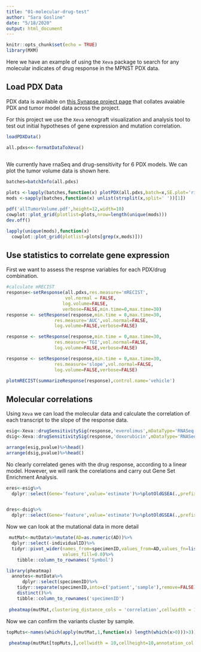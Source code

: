 ```yaml
---
title: "01-molecular-drug-test"
author: "Sara Gosline"
date: "5/18/2020"
output: html_document
---
```


```r
knitr::opts_chunk$set(echo = TRUE)
library(MXM)
```

Here we have an example of using the `Xeva` package to search for any molecular indicates of drug response in the MPNST PDX data.

## Load PDX Data

PDX data is available on [this Synapse project page](https://www.synapse.org/#!Synapse:syn21984813/wiki/602362) that collates avaiable PDX and tumor model data across the project.

For this project we use the `Xeva` xenograft visualization and analysis tool to test out initial hypotheses of gene expression and mutation correlation.

```r

loadPDXData()

all.pdxs<<-formatDataToXeva()
 

```
We currently have rnaSeq and drug-sensitivity for 6 PDX models. We can plot the tumor volume data is shown here.

```r

batches=batchInfo(all.pdxs)

plots <-lapply(batches,function(x) plotPDX(all.pdxs,batch=x,SE.plot='ribbon',vol.normal=FALSE,title=x,control.name='vehicle'))
mods <-sapply(batches,function(x) unlist(strsplit(x,split=' '))[1])

pdf('allTumorVolume.pdf',height=12,width=10)
cowplot::plot_grid(plotlist=plots,nrow=length(unique(mods)))
dev.off()

lapply(unique(mods),function(x)
  cowplot::plot_grid(plotlist=plots[grep(x,mods)]))

```

## Use statistics to correlate gene expression


First we want to assess the respnse variables for each PDX/drug combination. 

```r
#calculate mRECIST
response<-setResponse(all.pdxs,res.measure='mRECIST',
                      vol.normal = FALSE,
                     log.volume=FALSE,
                     verbose=FALSE,min.time=0,max.time=30)
response <- setResponse(response,min.time = 0,max.time=30,
                  res.measure='AUC',vol.normal=FALSE,
                  log.volume=FALSE,verbose=FALSE)

response <- setResponse(response,min.time = 0,max.time=30,
                  res.measure='TGI',vol.normal=FALSE,
                  log.volume=FALSE,verbose=FALSE)

response <- setResponse(response,min.time = 0,max.time=30,
                  res.measure='slope',vol.normal=FALSE,
                  log.volume=FALSE,verbose=FALSE)

plotmRECIST(summarizeResponse(response),control.name='vehicle')
```

## Molecular correlations
Using `Xeva` we can load the molecular data and calculate the correlation of each transcript to the slope of the response data. 

```r
esig<-Xeva::drugSensitivitySig(response,'everolimus',mDataType='RNASeq',fit='lm',verbose=FALSE)
dsig<-Xeva::drugSensitivitySig(response,'doxorubicin',mDataType='RNASeq',fit='lm',verbose=FALSE)

arrange(esig,pvalue)%>%head()
arrange(dsig,pvalue)%>%head()

```
No clearly correlated genes with the drug response, according to a linear model. However, we will rank the corelations and carry out Gene Set Enrichment Analysis.

```r

eres<-esig%>%
  dplyr::select(Gene='feature',value='estimate')%>%plotOldGSEA(.,prefix='everolimus')


dres<-dsig%>%
  dplyr::select(Gene='feature',value='estimate')%>%plotOldGSEA(.,prefix='doxorubicin')


```

Now we can look at the mutational data in more detail
```r
 mutMat<-mutData%>%mutate(AD=as.numeric(AD))%>%
  dplyr::select(-individualID)%>%
  tidyr::pivot_wider(names_from=specimenID,values_from=AD,values_fn=list(AD=mean),
                     values_fill=0.0)%>%
    tibble::column_to_rownames('Symbol')

library(pheatmap)
  annotes<-mutData%>%
      dplyr::select(specimenID)%>%
    tidyr::separate(specimenID,into=c('patient','sample'),remove=FALSE)%>%
    distinct()%>%
    tibble::column_to_rownames('specimenID')
  
 pheatmap(mutMat,clustering_distance_cols = 'correlation',cellwidth = 10,annotation_col = annotes,labels_row = rep("",nrow(mutMat)),labels_col=rep("",ncol(mutMat)),filename='allMutations.pdf')
```

Now we can confirm the variants cluster by sample.

```r
topMuts<-names(which(apply(mutMat,1,function(x) length(which(x>0)))>3))
 
 pheatmap(mutMat[topMuts,],cellwidth = 10,cellheight=10,annotation_col = annotes,labels_col=rep("",ncol(mutMat)),filename='recMutations.pdf')

```




